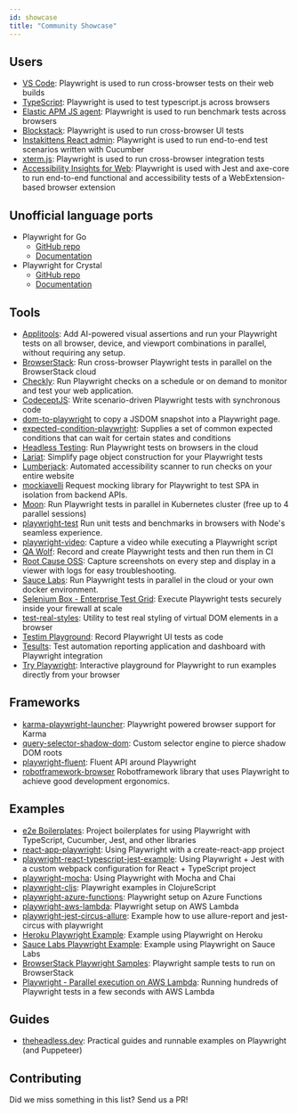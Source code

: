 ```yaml
---
id: showcase
title: "Community Showcase"
---
```


## Users
* [VS Code](https://github.com/microsoft/vscode): Playwright is used to run cross-browser tests on their web builds
* [TypeScript](https://github.com/microsoft/TypeScript): Playwright is used to test typescript.js across browsers
* [Elastic APM JS agent](https://github.com/elastic/apm-agent-rum-js): Playwright is used to run benchmark tests across browsers
* [Blockstack](https://github.com/blockstack/ux): Playwright is used to run cross-browser UI tests
* [Instakittens React admin](https://github.com/fredericbonnet/instakittens-react-admin): Playwright is used to run end-to-end test scenarios written with Cucumber
* [xterm.js](https://github.com/xtermjs/xterm.js): Playwright is used to run cross-browser integration tests
* [Accessibility Insights for Web](https://github.com/microsoft/accessibility-insights-web): Playwright is used with Jest and axe-core to run end-to-end functional and accessibility tests of a WebExtension-based browser extension

## Unofficial language ports
* Playwright for Go
  * [GitHub repo](https://github.com/mxschmitt/playwright-go)
  * [Documentation](https://pkg.go.dev/github.com/mxschmitt/playwright-go?tab=doc)
* Playwright for Crystal
  * [GitHub repo](https://github.com/naqvis/playwright-cr)
  * [Documentation](https://naqvis.github.io/playwright-cr/)

## Tools
* [Applitools](https://applitools.com): Add AI-powered visual assertions and run your Playwright tests on all browser, device, and viewport combinations in parallel, without requiring any setup.
* [BrowserStack](https://www.browserstack.com/docs/automate/playwright): Run cross-browser Playwright tests in parallel on the BrowserStack cloud
* [Checkly](https://checklyhq.com): Run Playwright checks on a schedule or on demand to monitor and test your web application.
* [CodeceptJS](https://github.com/Codeception/CodeceptJS): Write scenario-driven Playwright tests with synchronous code
* [dom-to-playwright](https://github.com/Xiphe/dom-to-playwright) to copy a JSDOM snapshot into a Playwright page.
* [expected-condition-playwright](https://github.com/elaichenkov/expected-condition-playwright): Supplies a set of common expected conditions that can wait for certain states and conditions
* [Headless Testing](https://headlesstesting.com/support/start/playwright.html): Run Playwright tests on browsers in the cloud
* [Lariat](https://github.com/Widen/lariat): Simplify page object construction for your Playwright tests
* [Lumberjack](https://github.com/JakePartusch/lumberjack): Automated accessibility scanner to run checks on your entire website
* [mockiavelli](https://github.com/HLTech/mockiavelli) Request mocking library for Playwright to test SPA in isolation from backend APIs.
* [Moon](https://github.com/aerokube/moon): Run Playwright tests in parallel in Kubernetes cluster (free up to 4 parallel sessions)
* [playwright-test](https://github.com/hugomrdias/playwright-test) Run unit tests and benchmarks in browsers with Node's seamless experience.
* [playwright-video](https://github.com/qawolf/playwright-video): Capture a video while executing a Playwright script
* [QA Wolf](https://github.com/qawolf/qawolf): Record and create Playwright tests and then run them in CI
* [Root Cause OSS](https://github.com/testimio/root-cause): Capture screenshots on every step and display in a viewer with logs for easy troubleshooting.
* [Sauce Labs](https://saucelabs.com/platform/automation-tools/playwright): Run Playwright tests in parallel in the cloud or your own docker environment.
* [Selenium Box - Enterprise Test Grid](https://seleniumbox.com): Execute Playwright tests securely inside your firewall at scale
* [test-real-styles](https://github.com/Xiphe/test-real-styles): Utility to test real styling of virtual DOM elements in a browser
* [Testim Playground](https://www.testim.io/playground/): Record Playwright UI tests as code
* [Tesults](https://www.tesults.com/docs/playwright): Test automation reporting application and dashboard with Playwright integration
* [Try Playwright](https://try.playwright.tech/): Interactive playground for Playwright to run examples directly from your browser

## Frameworks
* [karma-playwright-launcher](https://github.com/Onslip/karma-playwright-launcher): Playwright powered browser support for Karma
* [query-selector-shadow-dom](https://github.com/Georgegriff/query-selector-shadow-dom): Custom selector engine to pierce shadow DOM roots
* [playwright-fluent](https://github.com/hdorgeval/playwright-fluent): Fluent API around Playwright
* [robotframework-browser](https://robotframework-browser.org/) Robotframework library that uses Playwright to achieve good development ergonomics.

## Examples
* [e2e Boilerplates](https://github.com/e2e-boilerplate?utf8=%E2%9C%93&q=playwright): Project boilerplates for using Playwright with TypeScript, Cucumber, Jest, and other libraries
* [react-app-playwright](https://github.com/KyleADay/react-app-playwright): Using Playwright with a create-react-app project
* [playwright-react-typescript-jest-example](https://github.com/azemetre/playwright-react-typescript-jest-example): Using Playwright + Jest with a custom webpack configuration for React + TypeScript project
* [playwright-mocha](https://github.com/roggerfe/playwright-mocha): Using Playwright with Mocha and Chai
* [playwright-cljs](https://github.com/apeckham/playwright-cljs): Playwright examples in ClojureScript
* [playwright-azure-functions](https://github.com/arjun27/playwright-azure-functions): Playwright setup on Azure Functions
* [playwright-aws-lambda](https://github.com/austinkelleher/playwright-aws-lambda): Playwright setup on AWS Lambda
* [playwright-jest-circus-allure](https://github.com/d-shch/playwright-jest-circus-allure): Example how to use allure-report and jest-circus with playwright
* [Heroku Playwright Example](https://github.com/mxschmitt/heroku-playwright-example): Example using Playwright on Heroku
* [Sauce Labs Playwright Example](https://github.com/saucelabs/saucectl-playwright-example): Example using Playwright on Sauce Labs
* [BrowserStack Playwright Samples](https://github.com/browserstack/playwright-browserstack): Playwright sample tests to run on BrowserStack
* [Playwright - Parallel execution on AWS Lambda](https://github.com/PauloGoncalvesBH/running-playwright-on-aws-lambda): Running hundreds of Playwright tests in a few seconds with AWS Lambda

## Guides
* [theheadless.dev](https://theheadless.dev): Practical guides and runnable examples on Playwright (and Puppeteer)

## Contributing

Did we miss something in this list? Send us a PR!

[APIRequest]: ./api/class-apirequest.mdx "APIRequest"
[APIRequestContext]: ./api/class-apirequestcontext.mdx "APIRequestContext"
[APIResponse]: ./api/class-apiresponse.mdx "APIResponse"
[APIResponseAssertions]: ./test-assertions.mdx "APIResponseAssertions"
[Browser]: ./api/class-browser.mdx "Browser"
[BrowserContext]: ./api/class-browsercontext.mdx "BrowserContext"
[BrowserType]: ./api/class-browsertype.mdx "BrowserType"
[ConsoleMessage]: ./api/class-consolemessage.mdx "ConsoleMessage"
[Dialog]: ./api/class-dialog.mdx "Dialog"
[Download]: ./api/class-download.mdx "Download"
[ElementHandle]: ./api/class-elementhandle.mdx "ElementHandle"
[FileChooser]: ./api/class-filechooser.mdx "FileChooser"
[FormData]: ./api/class-formdata.mdx "FormData"
[Frame]: ./api/class-frame.mdx "Frame"
[FrameLocator]: ./api/class-framelocator.mdx "FrameLocator"
[JSHandle]: ./api/class-jshandle.mdx "JSHandle"
[Keyboard]: ./api/class-keyboard.mdx "Keyboard"
[Locator]: ./api/class-locator.mdx "Locator"
[LocatorAssertions]: ./test-assertions.mdx "LocatorAssertions"
[Mouse]: ./api/class-mouse.mdx "Mouse"
[Page]: ./api/class-page.mdx "Page"
[PageAssertions]: ./test-assertions.mdx "PageAssertions"
[Playwright]: ./api/class-playwright.mdx "Playwright"
[PlaywrightAssertions]: ./test-assertions.mdx "PlaywrightAssertions"
[PlaywrightException]: ./api/class-playwrightexception.mdx "PlaywrightException"
[Request]: ./api/class-request.mdx "Request"
[RequestOptions]: ./api/class-requestoptions.mdx "RequestOptions"
[Response]: ./api/class-response.mdx "Response"
[Route]: ./api/class-route.mdx "Route"
[Selectors]: ./api/class-selectors.mdx "Selectors"
[TimeoutError]: ./api/class-timeouterror.mdx "TimeoutError"
[Touchscreen]: ./api/class-touchscreen.mdx "Touchscreen"
[Tracing]: ./api/class-tracing.mdx "Tracing"
[Video]: ./api/class-video.mdx "Video"
[WebSocket]: ./api/class-websocket.mdx "WebSocket"
[WebSocketFrame]: ./api/class-websocketframe.mdx "WebSocketFrame"
[Worker]: ./api/class-worker.mdx "Worker"
[Element]: https://developer.mozilla.org/en-US/docs/Web/API/element "Element"
[EvaluationArgument]: ./evaluating.mdx#evaluation-argument "EvaluationArgument"
[Promise]: https://developer.mozilla.org/en-US/docs/Web/JavaScript/Reference/Global_Objects/Promise "Promise"
[iterator]: https://developer.mozilla.org/en-US/docs/Web/JavaScript/Reference/Iteration_protocols "Iterator"
[origin]: https://developer.mozilla.org/en-US/docs/Glossary/Origin "Origin"
[selector]: https://developer.mozilla.org/en-US/docs/Web/CSS/CSS_Selectors "selector"
[Serializable]: https://developer.mozilla.org/en-US/docs/Web/JavaScript/Reference/Global_Objects/JSON/stringify#Description "Serializable"
[UIEvent.detail]: https://developer.mozilla.org/en-US/docs/Web/API/UIEvent/detail "UIEvent.detail"
[UnixTime]: https://en.wikipedia.org/wiki/Unix_time "Unix Time"
[xpath]: https://developer.mozilla.org/en-US/docs/Web/XPath "xpath"

[boolean]: https://docs.oracle.com/javase/tutorial/java/nutsandbolts/datatypes.html "boolean"
[byte&#91;&#93;]: https://docs.oracle.com/javase/tutorial/java/nutsandbolts/datatypes.html "byte[]"
[Consumer]: https://docs.oracle.com/javase/8/docs/api/java/util/function/Consumer.html "Consumer"
[double]: https://docs.oracle.com/javase/tutorial/java/nutsandbolts/datatypes.html "double"
[InputStream]: https://docs.oracle.com/javase/8/docs/api/java/io/InputStream.html "InputStream"
[int]: https://docs.oracle.com/javase/tutorial/java/nutsandbolts/datatypes.html "int"
[List]: https://docs.oracle.com/javase/8/docs/api/java/util/List.html "List"
[Map]: https://docs.oracle.com/javase/8/docs/api/java/util/Map.html "Map"
[null]: https://docs.oracle.com/javase/specs/jls/se8/html/jls-3.html#jls-3.10.7 "null"
[Object]: https://docs.oracle.com/javase/8/docs/api/java/lang/Object.html "Object"
[Path]: https://docs.oracle.com/javase/8/docs/api/java/nio/file/Path.html "Path"
[Pattern]: https://docs.oracle.com/javase/8/docs/api/java/util/regex/Pattern.html "Pattern"
[Predicate]: https://docs.oracle.com/javase/8/docs/api/java/util/function/Predicate.html "Predicate"
[void]: https://docs.oracle.com/javase/tutorial/java/javaOO/methods.html "void"
[Runnable]: https://docs.oracle.com/javase/8/docs/api/java/lang/Runnable.html "Runnable"
[RuntimeException]: https://docs.oracle.com/javase/8/docs/api/java/lang/RuntimeException.html "RuntimeException"
[String]: https://docs.oracle.com/javase/8/docs/api/java/lang/String.html "String"

[all available image tags]: https://mcr.microsoft.com/v2/playwright/java/tags/list "all available image tags"
[Docker Hub]: https://hub.docker.com/_/microsoft-playwright-java "Docker Hub"
[Dockerfile.focal]: https://github.com/microsoft/playwright-java/blob/master/Dockerfile.focal "Dockerfile.focal"
